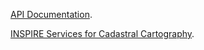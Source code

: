 [API Documentation](https://www.catastro.minhap.es/webinspire/documentos/inspire-WMS.pdf).

[INSPIRE Services for Cadastral Cartography](https://www.catastro.minhap.es/webinspire/index.html).
